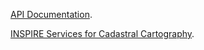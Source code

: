 [API Documentation](https://www.catastro.minhap.es/webinspire/documentos/inspire-WMS.pdf).

[INSPIRE Services for Cadastral Cartography](https://www.catastro.minhap.es/webinspire/index.html).
